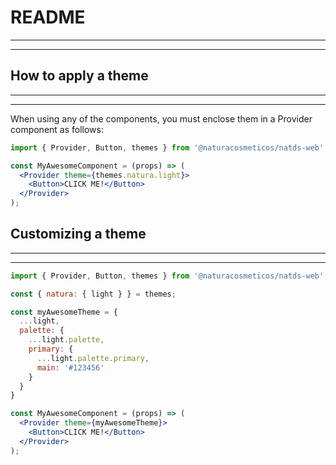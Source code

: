 
# README

---
---

## How to apply a theme
---
---

When using any of the components, you must enclose them in a Provider component as follows:

```jsx highlight-line="2"
import { Provider, Button, themes } from '@naturacosmeticos/natds-web';

const MyAwesomeComponent = (props) => (
  <Provider theme={themes.natura.light}>
    <Button>CLICK ME!</Button>
  </Provider>
);

```

## Customizing a theme
---
---

```jsx highlight-line="2"
import { Provider, Button, themes } from '@naturacosmeticos/natds-web';

const { natura: { light } } = themes;

const myAwesomeTheme = {
  ...light,
  palette: {
    ...light.palette,
    primary: {
      ...light.palette.primary,
      main: '#123456'
    }
  }
}

const MyAwesomeComponent = (props) => (
  <Provider theme={myAwesomeTheme}>
    <Button>CLICK ME!</Button>
  </Provider>
);
```